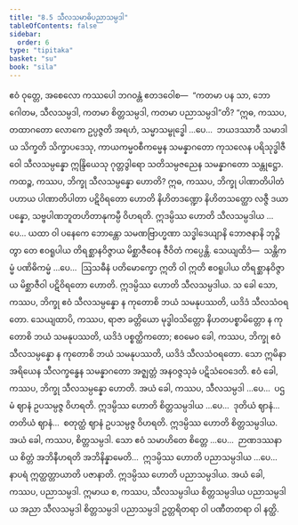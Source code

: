 ```yaml
---
title: "8.5 သီလသမာဓိပညာသမ္ပဒါ"
tableOfContents: false
sidebar:
  order: 6
type: "tipitaka"
basket: "su"
book: "sila"
---
```



<DynamicBreadcrumb />

<Division number="400" book="sila" e="ch" v="6" p="162">

<Paragraph number="668" book="sila">
ဧဝံ ဝုတ္တေ, အစေလော ကဿပေါ ဘဂဝန္တံ ဧတဒဝေါစ—  “ကတမာ ပန သာ, ဘော ဂေါတမ, သီလသမ္ပဒါ, ကတမာ စိတ္တသမ္ပဒါ, ကတမာ ပညာသမ္ပဒါ”တိ? “ဣဓ, ကဿပ, တထာဂတော လောကေ ဥပ္ပဇ္ဇတိ အရဟံ, သမ္မာသမ္ဗုဒ္ဓေါ …ပေ…  ဘယဒဿာဝီ သမာဒါယ သိက္ခတိ သိက္ခာပဒေသု, ကာယကမ္မဝစီကမ္မေန သမန္နာဂတော ကုသလေန ပရိသုဒ္ဓါဇီဝေါ သီလသမ္ပန္နော ဣန္ဒြိယေသု ဂုတ္တဒွါရော သတိသမ္ပဇညေန သမန္နာဂတော သန္တုဋ္ဌော.
</Paragraph>

</Division>
<Division number="401" book="sila" e="ch" v="6" p="162">

<Paragraph number="669" book="sila">
ကထဉ္စ, ကဿပ, ဘိက္ခု သီလသမ္ပန္နော ဟောတိ? ဣဓ, ကဿပ, ဘိက္ခု ပါဏာတိပါတံ ပဟာယ ပါဏာတိပါတာ ပဋိဝိရတော ဟောတိ နိဟိတဒဏ္ဍော နိဟိတသတ္ထော လဇ္ဇီ ဒယာပန္နော, သဗ္ဗပါဏဘူတဟိတာနုကမ္ပီ ဝိဟရတိ. ဣဒမ္ပိဿ ဟောတိ သီလသမ္ပဒါယ …ပေ…
</Paragraph>

<Paragraph number="670" book="sila">
ယထာ ဝါ ပနေကေ ဘောန္တော သမဏဗြာဟ္မဏာ သဒ္ဓါဒေယျာနိ ဘောဇနာနိ ဘုဉ္ဇိတွာ တေ ဧဝရူပါယ တိရစ္ဆာနဝိဇ္ဇာယ မိစ္ဆာဇီဝေန ဇီဝိတံ ကပ္ပေန္တိ. သေယျထိဒံ—  သန္တိကမ္မံ ပဏိဓိကမ္မံ …ပေ…  ဩသဓီနံ ပတိမောက္ခော ဣတိ ဝါ ဣတိ ဧဝရူပါယ တိရစ္ဆာနဝိဇ္ဇာယ မိစ္ဆာဇီဝါ ပဋိဝိရတော ဟောတိ. ဣဒမ္ပိဿ ဟောတိ သီလသမ္ပဒါယ.
</Paragraph>

<Paragraph number="671" book="sila">
သ ခေါ သော, ကဿပ, ဘိက္ခု ဧဝံ သီလသမ္ပန္နော န ကုတောစိ ဘယံ သမနုပဿတိ, ယဒိဒံ သီလသံဝရတော. သေယျထာပိ, ကဿပ, ရာဇာ ခတ္တိယော မုဒ္ဓါဝသိတ္တော နိဟတပစ္စာမိတ္တော န ကုတောစိ ဘယံ သမနုပဿတိ, ယဒိဒံ ပစ္စတ္ထိကတော; ဧဝမေဝ ခေါ, ကဿပ, ဘိက္ခု ဧဝံ သီလသမ္ပန္နော န ကုတောစိ ဘယံ သမနုပဿတိ, ယဒိဒံ သီလသံဝရတော. သော ဣမိနာ အရိယေန သီလက္ခန္ဓေန သမန္နာဂတော အဇ္ဈတ္တံ အနဝဇ္ဇသုခံ ပဋိသံဝေဒေတိ. ဧဝံ ခေါ, ကဿပ, ဘိက္ခု သီလသမ္ပန္နော ဟောတိ. အယံ ခေါ, ကဿပ, သီလသမ္ပဒါ …ပေ…  ပဌမံ ဈာနံ ဥပသမ္ပဇ္ဇ ဝိဟရတိ. ဣဒမ္ပိဿ ဟောတိ စိတ္တသမ္ပဒါယ …ပေ…  ဒုတိယံ ဈာနံ…  တတိယံ ဈာနံ…  စတုတ္ထံ ဈာနံ ဥပသမ္ပဇ္ဇ ဝိဟရတိ. ဣဒမ္ပိဿ ဟောတိ စိတ္တသမ္ပဒါယ. အယံ ခေါ, ကဿပ, စိတ္တသမ္ပဒါ.
</Paragraph>

<Paragraph number="672" book="sila">
သော ဧဝံ သမာဟိတေ စိတ္တေ …ပေ…  ဉာဏဒဿနာယ စိတ္တံ အဘိနီဟရတိ အဘိနိန္နာမေတိ…  ဣဒမ္ပိဿ ဟောတိ ပညာသမ္ပဒါယ …ပေ…  နာပရံ ဣတ္ထတ္တာယာတိ ပဇာနာတိ. ဣဒမ္ပိဿ ဟောတိ ပညာသမ္ပဒါယ. အယံ ခေါ, ကဿပ, ပညာသမ္ပဒါ.
</Paragraph>

<Paragraph number="673" book="sila">
ဣမာယ စ, ကဿပ, သီလသမ္ပဒါယ စိတ္တသမ္ပဒါယ ပညာသမ္ပဒါယ အညာ သီလသမ္ပဒါ စိတ္တသမ္ပဒါ ပညာသမ္ပဒါ ဥတ္တရိတရာ ဝါ ပဏီတတရာ ဝါ နတ္ထိ.
</Paragraph>
</Division>
